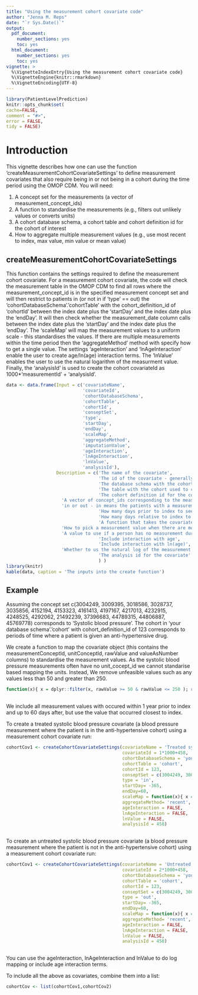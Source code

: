 ```yaml
---
title: "Using the measurement cohort covariate code"
author: "Jenna M. Reps"
date: "`r Sys.Date()`"
output:
  pdf_document:
    number_sections: yes
    toc: yes
  html_document:
    number_sections: yes
    toc: yes
vignette: >
  %\VignetteIndexEntry{Using the measurement cohort covariate code}
  %\VignetteEngine{knitr::rmarkdown}
  %\VignetteEncoding{UTF-8}
---
```

  
  ```r
library(PatientLevelPrediction)
knitr::opts_chunk$set(
  cache=FALSE,
  comment = "#>",
  error = FALSE,
  tidy = FALSE)
```
# Introduction

This vignette describes how one can use the function 'createMeasurementCohortCovariateSettings' to define measurement covariates that also require being in or not being in a cohort during the time period using the OMOP CDM.  You will need:

1. A concept set for the measurements (a vector of measurement_concept_ids)
2. A function to standardise the measurements (e.g., filters out unlikely values or converts units)
3. A cohort database schema, a cohort table and cohort definition id for the cohort of interest
4. How to aggregate multiple measurement values (e.g., use most recent to index, max value, min value or mean value)


## createMeasurementCohortCovariateSettings

This function contains the settings required to define the measurement cohort covariate.  For a measurement cohort covariate, the code will check the measurement table in the OMOP CDM to find all rows where the measurement_concept_id is in the specified measurement concept set and will then restrict to patients in (or not in if 'type' == out) the 'cohortDatabaseSchema'.'cohortTable' with the cohort_definition_id of 'cohortId' between the  index date plus the 'startDay' and the index date plus the 'endDay'.  It will then check whether the measurement_date column calls between the index date plus the 'startDay' and the index date plus the 'endDay'. The 'scaleMap' will map the measurement values to a uniform scale - this standardises the values.  If there are multiple measurements within the time period then the 'aggregateMethod' method with specify how to get a single value.   The settings 'ageInteraction' and 'lnAgeInteraction' enable the user to create age/ln(age) interaction terms. The 'lnValue' enables the user to use the natural logarithm of the measurment value. Finally, the 'analysisId' is used to create the cohort covariateId as 1000*'measurementId' + 'analysisId'. 


```r

data <- data.frame(Input = c('covariateName', 
                             'covariateId',
                             'cohortDatabaseSchema',
                             'cohortTable',
                             'cohortId',
                             'conseptSet',
                             'type',
                             'startDay',
                             'endDay',
                             'scaleMap',
                             'aggregateMethod',
                             'imputationValue',
                             'ageInteraction',
                             'lnAgeInteraction',
                             'lnValue',
                             'analysisId'),
                   Description = c('The name of the covariate',
                                   'The id of the covariate - generally measurementId*1000+analysisId',
                                   'The database schema with the cohort used to create a covariate',
                                   'The table with the cohort used to create a covariate',
                                   'The cohort definition id for the cohort used to create a covariate',
                     'A vector of concept_ids corresponding to the measurement',
                     'in or out - in means the patients with a measurement must be in the cohort of interest during the start and end date and out means the patients with a measurement must not be in the cohort of interest during the start and end date',
                                   'How many days prior to index to see whether the measurement occurs after',
                                   'How many days relative to index to see whether the mesurement occurs before',
                                   'A function that takes the covariate Amdromeda table as input and processes it - can include filtering invalid values or mapping based on unit_concept_id values',
                     'How to pick a measurement value when there are more than 1 during the start and end dates - can be min/max/recent (closest to index)/mean',
                     'A value to use if a person has no measurement during the start and end dates',
                                   'Include interaction with age',
                                   'Include interaction with ln(age)',
                     'Whether to us the natural log of the measurement value',
                                   'The analysis id for the covariate'
                                   ) )
library(knitr)
kable(data, caption = 'The inputs into the create function')

```


## Example

Assuming the concept set c(3004249, 3009395, 3018586, 3028737, 3035856, 4152194, 4153323, 4161413, 4197167, 4217013, 4232915, 4248525, 4292062, 21492239, 37396683, 44789315, 44806887, 45769778) corresponds to 'Systolic blood pressure'.  The cohort in 'your database schema'.'cohort' with cohort_definition_id of 123 corresponds to periods of time where a patient is given an anti-hypertensive drug.  

We create a function to map the covariate object (this contains the measurementConceptId, unitConceptId, rawValue and valueAsNumber columns) to standardise the measurement values.   As the systolic blood pressure measurements often have no unit_cocept_id we cannot standarise based mapping the units. Instead, We remove unfeasible values such as any values less than 50 and greater than 250. 

```r

function(x){ x = dplyr::filter(x, rawValue >= 50 & rawValue <= 250 ); return(x)}
                                                                                
```
 
We include all measurement values with occured within 1 year prior to index and up to 60 days after, but use the value that occurred closest to index.                                                                         
                                                                             
To create a treated systolic blood pressure covariate (a blood pressure measurement where the patient is in the anti-hypertensive cohort) using a measurement cohort covariate run:

```r

cohortCov1 <- createCohortCovariateSettings(covariateName = 'Treated systolic blood pressure',
                                            covariateId = 1*1000+458,
                                            cohortDatabaseSchema = 'your database schema',
                                            cohortTable = 'cohort',
                                            cohortId = 123,
                                            conseptSet = c(3004249, 3009395, 3018586, 3028737, 3035856, 4152194, 4153323, 4161413, 4197167, 4217013, 4232915, 4248525, 4292062, 21492239, 37396683, 44789315, 44806887, 45769778),
                                            type = 'in',
                                            startDay= -365, 
                                            endDay=60,
                                            scaleMap = function(x){ x = dplyr::filter(x, rawValue >= 50 & rawValue <= 250 ); return(x)},
                                            aggregateMethod= 'recent', 
                                            ageInteraction = FALSE,
                                            lnAgeInteraction = FALSE,
                                            lnValue = FALSE,
                                            analysisId = 458)
                                                      

```

To create an untreated systolic blood pressure covariate (a blood pressure measurement where the patient is not in the anti-hypertensive cohort) using a measurement cohort covariate run:

```r

cohortCov1 <- createCohortCovariateSettings(covariateName = 'Untreated systolic blood pressure',
                                            covariateId = 2*1000+458,
                                            cohortDatabaseSchema = 'your database schema',
                                            cohortTable = 'cohort',
                                            cohortId = 123,
                                            conseptSet = c(3004249, 3009395, 3018586, 3028737, 3035856, 4152194, 4153323, 4161413, 4197167, 4217013, 4232915, 4248525, 4292062, 21492239, 37396683, 44789315, 44806887, 45769778),
                                            type = 'out',
                                            startDay= -365, 
                                            endDay=60,
                                            scaleMap = function(x){ x = dplyr::filter(x, rawValue >= 50 & rawValue <= 250 ); return(x)},
                                            aggregateMethod= 'recent', 
                                            ageInteraction = FALSE,
                                            lnAgeInteraction = FALSE,
                                            lnValue = FALSE,
                                            analysisId = 458)
                                                      

```

You can use the ageInteraction, lnAgeInteraction and lnValue to do log mapping or include age interaction terms.


To include  all the above as covariates, combine them into a list:
```r

cohortCov <- list(cohortCov1,cohortCov2)
                                                      
```
